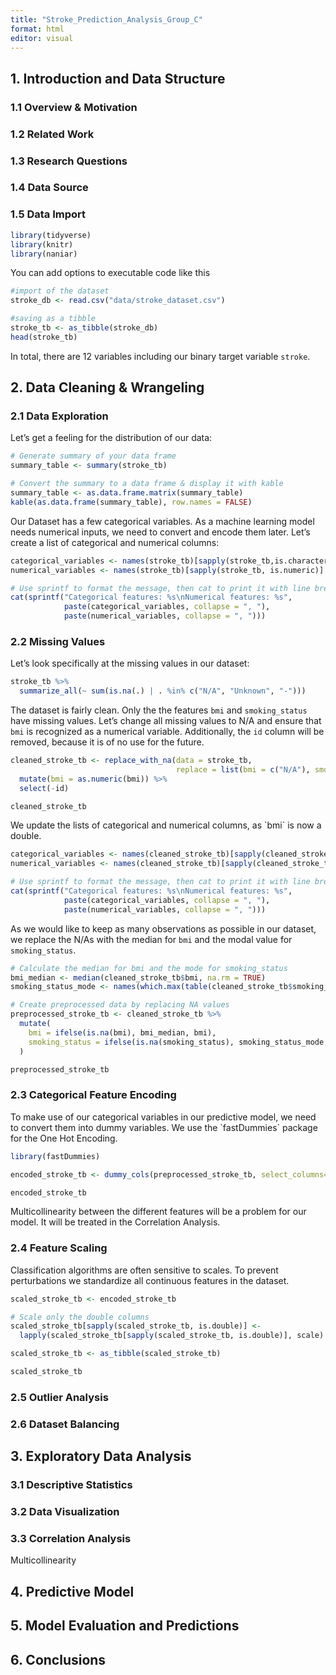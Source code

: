 ```yaml
---
title: "Stroke_Prediction_Analysis_Group_C"
format: html
editor: visual
---
```


## 1. Introduction and Data Structure

### 1.1 Overview & Motivation

### 1.2 Related Work

### 1.3 Research Questions

### 1.4 Data Source

### 1.5 Data Import

```r
library(tidyverse)
library(knitr)
library(naniar)
```

You can add options to executable code like this

```r
#import of the dataset
stroke_db <- read.csv("data/stroke_dataset.csv")

#saving as a tibble
stroke_tb <- as_tibble(stroke_db)
head(stroke_tb)
```

In total, there are 12 variables including our binary target variable `stroke`.

## 2. Data Cleaning & Wrangeling

### 2.1 Data Exploration

Let's get a feeling for the distribution of our data:

```r
# Generate summary of your data frame
summary_table <- summary(stroke_tb)

# Convert the summary to a data frame & display it with kable
summary_table <- as.data.frame.matrix(summary_table)
kable(as.data.frame(summary_table), row.names = FALSE)

```

Our Dataset has a few categorical variables. As a machine learning model needs numerical inputs, we need to convert and encode them later. Let's create a list of categorical and numerical columns:

```r

categorical_variables <- names(stroke_tb)[sapply(stroke_tb,is.character)]
numerical_variables <- names(stroke_tb)[sapply(stroke_tb, is.numeric)]

# Use sprintf to format the message, then cat to print it with line breaks
cat(sprintf("Categorical features: %s\nNumerical features: %s",
            paste(categorical_variables, collapse = ", "),
            paste(numerical_variables, collapse = ", ")))
```

### 2.2 Missing Values

Let's look specifically at the missing values in our dataset:

```r
stroke_tb %>%
  summarize_all(~ sum(is.na(.) | . %in% c("N/A", "Unknown", "-")))
```

The dataset is fairly clean. Only the the features `bmi` and `smoking_status` have missing values. Let's change all missing values to N/A and ensure that `bmi` is recognized as a numerical variable. Additionally, the `id` column will be removed, because it is of no use for the future.

```r
cleaned_stroke_tb <- replace_with_na(data = stroke_tb, 
                                     replace = list(bmi = c("N/A"), smoking_status = c("Unknown"))) %>%
  mutate(bmi = as.numeric(bmi)) %>%
  select(-id)

cleaned_stroke_tb
```

We update the lists of categorical and numerical columns, as \`bmi\` is now a double.

```r
categorical_variables <- names(cleaned_stroke_tb)[sapply(cleaned_stroke_tb,is.character)]
numerical_variables <- names(cleaned_stroke_tb)[sapply(cleaned_stroke_tb, is.numeric)]

# Use sprintf to format the message, then cat to print it with line breaks
cat(sprintf("Categorical features: %s\nNumerical features: %s",
            paste(categorical_variables, collapse = ", "),
            paste(numerical_variables, collapse = ", ")))
```

As we would like to keep as many observations as possible in our dataset, we replace the N/As with the median for `bmi` and the modal value for `smoking_status`.

```r
# Calculate the median for bmi and the mode for smoking_status
bmi_median <- median(cleaned_stroke_tb$bmi, na.rm = TRUE)
smoking_status_mode <- names(which.max(table(cleaned_stroke_tb$smoking_status, useNA = "no")))

# Create preprocessed data by replacing NA values
preprocessed_stroke_tb <- cleaned_stroke_tb %>%
  mutate(
    bmi = ifelse(is.na(bmi), bmi_median, bmi),
    smoking_status = ifelse(is.na(smoking_status), smoking_status_mode, smoking_status)
  )

preprocessed_stroke_tb
```

### 2.3 Categorical Feature Encoding

To make use of our categorical variables in our predictive model, we need to convert them into dummy variables. We use the \`fastDummies\` package for the One Hot Encoding.

```r
library(fastDummies)

encoded_stroke_tb <- dummy_cols(preprocessed_stroke_tb, select_columns=categorical_variables, remove_selected_columns = TRUE)

encoded_stroke_tb
```

Multicollinearity between the different features will be a problem for our model. It will be treated in the Correlation Analysis.

### 2.4 Feature Scaling

Classification algorithms are often sensitive to scales. To prevent perturbations we standardize all continuous features in the dataset.

```r
scaled_stroke_tb <- encoded_stroke_tb

# Scale only the double columns
scaled_stroke_tb[sapply(scaled_stroke_tb, is.double)] <- 
  lapply(scaled_stroke_tb[sapply(scaled_stroke_tb, is.double)], scale)

scaled_stroke_tb <- as_tibble(scaled_stroke_tb)

scaled_stroke_tb
```

### 2.5 Outlier Analysis

### 

### 2.6 Dataset Balancing

## 3. Exploratory Data Analysis

### 3.1 Descriptive Statistics

### 3.2 Data Visualization

### 3.3 Correlation Analysis

Multicollinearity

## 4. Predictive Model

## 5. Model Evaluation and Predictions

## 6. Conclusions
